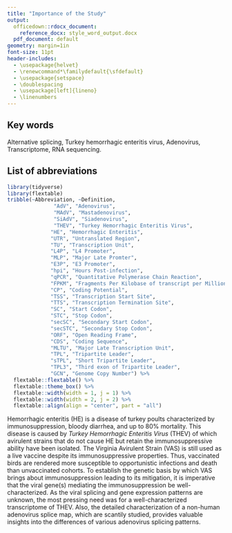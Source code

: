 ```yaml
---
title: "Importance of the Study"
output:
  officedown::rdocx_document:
    reference_docx: style_word_output.docx
  pdf_document: default
geometry: margin=1in
font-size: 11pt
header-includes:
  - \usepackage{helvet}
  - \renewcommand*\familydefault{\sfdefault}
  - \usepackage{setspace}
  - \doublespacing
  - \usepackage[left]{lineno}
  - \linenumbers
---
```

## Key words
Alternative splicing, Turkey hemorrhagic enteritis virus, Adenovirus, Transcriptome, RNA sequencing.

## List of abbreviations  
```r
library(tidyverse)
library(flextable)
tribble(~Abbreviation, ~Definition,
               "AdV", "Adenovirus",
               "MAdV", "Mastadenovirus",
               "SiAdV", "Siadenovirus",
               "THEV", "Turkey Hemorrhagic Enteritis Virus",
              "HE", "Hemorrhagic Enteritis",
              "UTR", "Untranslated Region",
              "TU", "Transcription Unit",
              "L4P", "L4 Promoter",
              "MLP", "Major Late Promter",
              "E3P", "E3 Promoter",
              "hpi", "Hours Post-infection",
              "qPCR", "Quantitative Polymerase Chain Reaction",
              "FPKM", "Fragments Per Kilobase of transcript per Million mapped reads",
              "CP", "Coding Potential",
              "TSS", "Transcription Start Site",
              "TTS", "Transcription Termination Site",
              "SC", "Start Codon", 
              "STC", "Stop Codon",
              "secSC", "Secondary Start Codon",
              "secSTC", "Secondary Stop Codon",
              "ORF", "Open Reading Frame", 
              "CDS", "Coding Sequence", 
              "MLTU", "Major Late Transcription Unit",
              "TPL", "Tripartite Leader",
              "sTPL", "Short Tripartite Leader",
              "TPL3", "Third exon of Tripartite Leader",
              "GCN", "Genome Copy Number") %>%
  flextable::flextable() %>%
  flextable::theme_box() %>%
  flextable::width(width = 1, j = 1) %>%
  flextable::width(width = 2, j = 2) %>%
  flextable::align(align = "center", part = "all")
```

\newpage
Hemorrhagic enteritis (HE) is a disease of turkey poults characterized by immunosuppression, bloody diarrhea, and up to 80% mortality. This disease is caused by *Turkey Hemorrhagic Enteritis Virus* (THEV) of which avirulent strains that do not cause HE but retain the immunosuppressive ability have been isolated. The Virginia Avirulent Strain (VAS) is still used as a live vaccine despite its immunosuppressive properties. Thus, vaccinated birds are rendered more susceptible to opportunistic infections and death than unvaccinated cohorts. To establish the genetic basis by which VAS brings about immunosuppression leading to its mitigation, it is imperative that the viral gene(s) mediating the immunosuppression be well-characterized. As the viral splicing and gene expression patterns are unknown, the most pressing need was for a well-characterized transcriptome of THEV. Also, the detailed characterization of a non-human adenovirus splice map, which are scantily studied, provides valuable insights into the differences of various adenovirus splicing patterns.  
